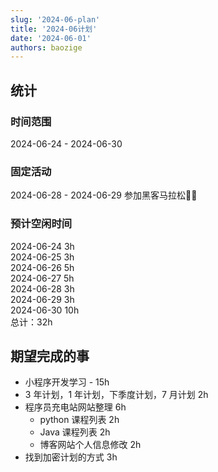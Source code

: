 ```yaml
---
slug: '2024-06-plan'
title: '2024-06计划'
date: '2024-06-01'
authors: baozige
---
```


## 统计

### 时间范围
2024-06-24 - 2024-06-30

### 固定活动

2024-06-28 - 2024-06-29 参加黑客马拉松🏃‍♀️

### 预计空闲时间
<div>
2024-06-24 3h<br/>
2024-06-25 3h<br/>
2024-06-26 5h<br/>
2024-06-27 5h<br/>
2024-06-28 3h<br/>
2024-06-29 3h<br/>
2024-06-30 10h<br/>
总计：32h
</div>

## 期望完成的事

- 小程序开发学习 - 15h
- 3 年计划，1 年计划，下季度计划，7 月计划 2h
- 程序员充电站网站整理 6h
    - python 课程列表 2h
    - Java 课程列表 2h
    - 博客网站个人信息修改 2h
- 找到加密计划的方式 3h